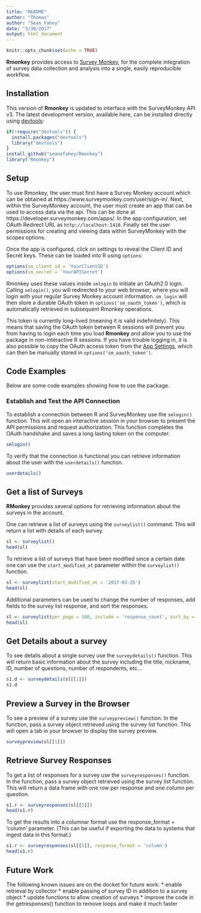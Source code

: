 ```yaml
---
title: "README"
author: "Thomas"
author: "Sean Fahey"
date: "3/30/2017"
output: html_document
---
```


```r
knitr::opts_chunk$set(echo = TRUE)
```

**Rmonkey** provides access to [Survey Monkey](https://www.surveymonkey.com/), for the complete integration of survey data collection and analysis into a single, easily reproducible workflow.

## Installation ##

This version of **Rmonkey** is updated to interface with the SurveyMonkey API v3.  The latest development version, available here, can be installed directly using  [devtools](http://cran.r-project.org/web/packages/devtools/index.html):

```r
if(!require("devtools")) {
  install.packages("devtools")
  library("devtools")
}
install_github("seanofahey/Rmonkey")
library("Rmonkey")
```

## Setup ##

To use Rmonkey, the user must first have a Survey Monkey account which can be obtained at https://www.surveymonkey.com/user/sign-in/.  Next, within the SurveyMonkey account, the user must create an app that can be used to access data via the api.  This can be done at https://developer.surveymonkey.com/apps/.  In the app configuration, set OAuth Redirect URL as `http://localhost:1410`.  Finally set the user permissions for creating and viewing data within SurveyMonkey with the scopes options.

Once the app is configured, click on settings to reveal the Client ID and Secret keys.  These can be loaded into R using `options`:

```r
options(sm_client_id = 'YourClientID')
options(sm_secret = 'YourAPISecret')
```

Rmonkey uses these values inside `smlogin` to initiate an OAuth2.0 login. Calling `smlogin()`, you will redirected to your web browser, where you will login with your regular Survey Monkey account information. `sm_login` will then store a durable OAuth token in `options('sm_oauth_token')`, which is automatically retrieved in subsequent Rmonkey operations.

This token is currently long-lived (meaning it is valid indefinitely). This means that saving the OAuth token between R sessions will prevent you from having to login each time you load **Rmonkey** and allow you to use the package in non-interactive R sessions. If you have trouble logging in, it is also possible to copy the OAuth access token from the [App Settings](https://developer.surveymonkey.com/apps), which can then be manually stored in `options('sm_oauth_token')`. 

## Code Examples ##

Below are some code examples showing how to use the package.

### Establish and Test the API Connection ###

To establish a connection between R and SurveyMonkey use the `smlogin()` function.  This will open an interactive session in your browser to present the API permissions and request authorization.  This function completes the OAuth handshake and saves a long lasting token on the computer.

```r
smlogin()
```

To verify that the connection is functional you can retrieve information about the user with the `userdetails()` function.

```r
userdetails()
```

## Get a list of Surveys ###

**RMonkey** provides several options for retrieving information about the surveys in the account.

One can retrieve a list of surveys using the `surveylist()` command.  This will return a list with details of each survey.

```r
sl <- surveylist()
head(sl)
```

To retrieve a list of surveys that have been modified since a certain date one can use the `start_modified_at` parameter within the `surveylist()` function.

```r
sl <- surveylist(start_modified_at = '2017-03-25')
head(sl)
```

Additional parameters can be used to change the number of responses, add fields to the survey list response, and sort the responses.

```r
sl <- surveylist(per_page = 100, include = 'response_count', sort_by = 'num_responses', sort_order = 'desc')
head(sl)
```

## Get Details about a survey ##

To see details about a single survey use the `surveydetails()` function.  This will return basic information about the survey including the title, nickname, ID, number of questions, number of respondents, etc... 

```r
s1.d <- surveydetails(sl[[1]])
s1.d
```

## Preview a Survey in the Browser ##

To see a preview of a survey use the `surveypreview()` function.  In the function, pass a survey object retrieved using the survey list function.  This will open a tab in your browser to display the survey preview.  

```r
surveypreview(sl[[1]])
```

## Retrieve Survey Responses ##

To get a list of responses for a survey use the `surveyresponses()` function.  In the function, pass a survey object retrieved using the survey list function.  This will return a data frame with one row per response and one column per question.  

```r
s1.r <- surveyresponses(sl[[5]])
head(s1.r)
```

To get the results into a columnar format use the response_format = 'column' parameter.  (This can be useful if exporting the data to systems that ingest data in this format.)

```r
s1.r <- surveyresponses(sl[[5]], response_format = 'column')
head(s1.r)
```

## Future Work ## 

The following known issues are on the docket for future work:
* enable retrieval by collector
* enable passing of survey ID in addition to a survey object
* update functions to allow creation of surveys
* improve the code in the getresponses() function to remove loops and make it much faster